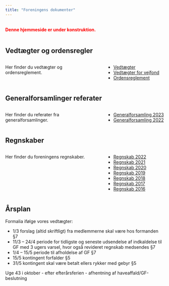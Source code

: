 ```yaml
---
title: "Foreningens dokumenter"
---
```


\
[**Denne hjemmeside er under konstruktion.**]{style="color:red"}\
\

## Vedtægter og ordensregler

::: columns
::: {.column width="55%"}
Her finder du vedtægter og ordensreglement.
:::

::: {.column width="5%"}
:::

::: {.column width="40%"}
-   [Vedtægter](dok_forening/Vedtægter_2014.pdf)
-   [Vedtægter for vejfond](dok_forening/Vedtægter_vejfond.pdf)
-   [Ordensreglement](dok_forening/Ordensreglement_2014-04-05.pdf)
:::
:::

## Generalforsamlinger referater

::: columns
::: {.column width="55%"}
Her finder du referater fra generalforsamlinger.
:::

::: {.column width="5%"}
:::

::: {.column width="40%"}
- [Generalforsamling 2023](dok_forening/GF_referat_2023.pdf)
- [Generalforsamling 2022](dok_forening/GF_referat_2022.pdf)
:::
:::

## Regnskaber

::: columns
::: {.column width="55%"}
Her finder du foreningens regnskaber.
:::

::: {.column width="5%"}
:::

::: {.column width="40%"}
-   [Regnskab 2022](dok_forening/Regnskab_2022.pdf)
-   [Regnskab 2021](dok_forening/Regnskab_2021.pdf)
-   [Regnskab 2020](dok_forening/Regnskab_2020.pdf)
-   [Regnskab 2019](dok_forening/Regnskab_2019.pdf)
-   [Regnskab 2018](dok_forening/Regnskab_2018.pdf)
-   [Regnskab 2017](dok_forening/Regnskab_2017.pdf)
-   [Regnskab 2016](dok_forening/Regnskab_2016.pdf)
:::
:::


## Årsplan

Formalia ifølge vores vedtægter:

- 1/3 forslag (altid skriftligt) fra medlemmerne skal være hos formanden §7
- 11/3 – 24/4 periode for tidligste og seneste udsendelse af indkaldelse til GF med 3 ugers varsel, hvor også revideret regnskab medsendes §7
- 1/4 – 15/5 periode til afholdelse af GF §7
- 15/5 kontingent forfalder §5
- 31/5 kontingent skal være betalt ellers rykker med gebyr §5

Uge 43 i oktober - efter efterårsferien - afhentning af haveaffald/GF-beslutning



